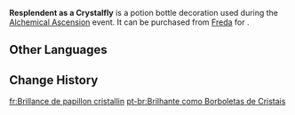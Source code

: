 {{Item Infobox
|id           = 120831
|image        = Item Resplendent as a Crystalfly.png
|type         = Potion Bottle Decorations
|group        = Event Items
|quality      = <!-- 0 in shop, 4 on potion selection screen -->
|description  = An especially eye-catching bottle decoration fashioned in the shape of a Crystalfly that can sometimes grab the attention of customers in an instant...
|source1      = [[Freda]]
|event        = Alchemical Ascension
}}
'''Resplendent as a Crystalfly''' is a potion bottle decoration used during the [[Alchemical Ascension]] event. It can be purchased from [[Freda]] for {{Item|Funds|x=10,000}}.

==Other Languages==
{{Other Languages|default_hidden=1
|en      = Resplendent as a Crystalfly
|zhs     = 如晶蝶般璀璨
|zhs_rm  = 
|zht     = 如晶蝶般璀璨
|zht_rm  = 
|ja      = 晶蝶の輝き
|ja_rm   = Shouchou no Kagayaki
|ko      = 영롱한 수정 나비
|ko_rm   = 
|es      = Cristalóptero resplandeciente
|fr      = Brillance de papillon cristallin
|ru      = Лучезарность кристальной бабочки
|th      = เปล่งประกายราวกับ Crystalfly
|th_rm   = 
|vi      = Lấp Lánh Như Tinh Điệp
|de      = Strahlend wie ein Kristallschmetterling
|id      = Seterang Crystalfly
|pt      = Brilhante como Borboletas de Cristais
|tr      = Kristal Kelebeği Işıltısı
|it      = Splendore di Cristallottero
}}

==Change History==
{{Change History|4.5}}

[[fr:Brillance de papillon cristallin]]
[[pt-br:Brilhante como Borboletas de Cristais]]